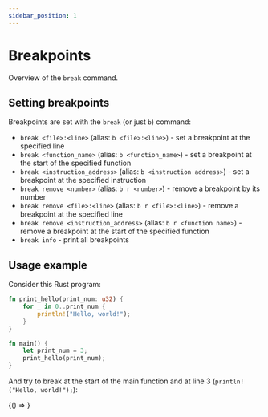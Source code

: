 ```yaml
---
sidebar_position: 1
---
```


# Breakpoints

Overview of the `break` command.

## Setting breakpoints

Breakpoints are set with the `break` (or just `b`) command:

- `break <file>:<line>` (alias: `b <file>:<line>`) - set a breakpoint at the specified line 
- `break <function_name>` (alias: `b <function_name>`) - set a breakpoint at the start of the specified function 
- `break <instruction_address>` (alias: `b <instruction address>`) - set a breakpoint at the specified instruction 
- `break remove <number>` (alias: `b r <number>`) - remove a breakpoint by its number 
- `break remove <file>:<line>` (alias: `b r <file>:<line>`) - remove a breakpoint at the specified line 
- `break remove <instruction_address>` (alias: `b r <function name>`) - remove a breakpoint at the start of the specified function 
- `break info` - print all breakpoints

## Usage example

Consider this Rust program:

```rust
fn print_hello(print_num: u32) {
    for _ in 0..print_num {
        println!("Hello, world!");
    }
}

fn main() {
    let print_num = 3;
    print_hello(print_num);
}
```

And try to break at the start of the main function and at line 3 (`println!("Hello, world!");`):


<BrowserOnly>
  {() => <AsciinemaPlayer src="/BugStalker/casts/brkpt.cast" />}
</BrowserOnly>
